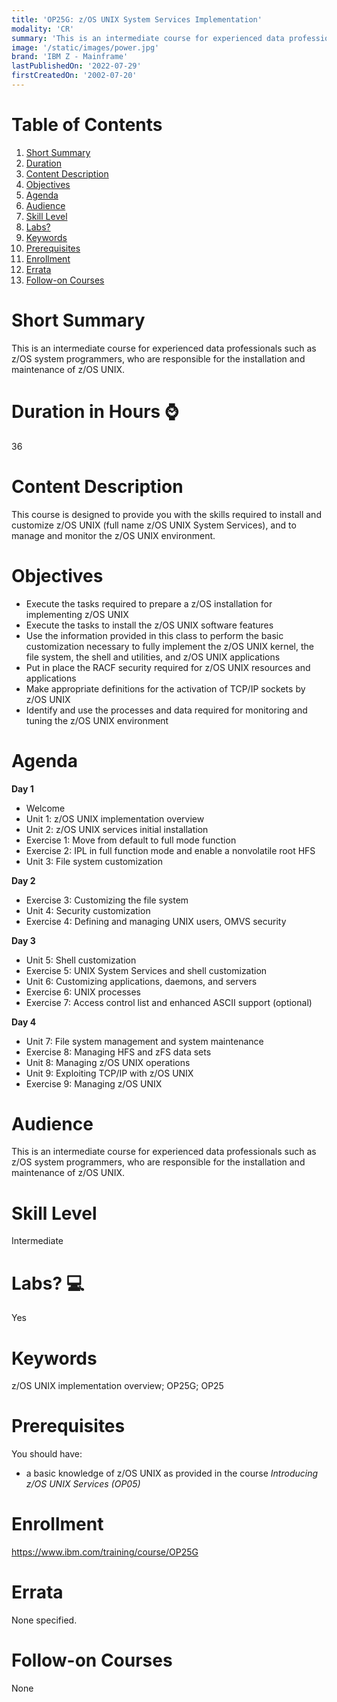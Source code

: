 ```yaml
---
title: 'OP25G: z/OS UNIX System Services Implementation'
modality: 'CR'
summary: 'This is an intermediate course for experienced data professionals such as z/OS system programmers, who are responsible for the installation and maintenance of z/OS UNIX.'
image: '/static/images/power.jpg'
brand: 'IBM Z - Mainframe'
lastPublishedOn: '2022-07-29'
firstCreatedOn: '2002-07-20'
---
```

# Table of Contents
1.  [Short Summary](#short-summary)
2.  [Duration](#duration-in-hours-)
3.  [Content Description](#content-description)
4.  [Objectives](#objectives)
5.  [Agenda](#agenda)
6.  [Audience](#audience)
7.  [Skill Level](#skill-level)
8.  [Labs?](#labs-)
9.  [Keywords](#keywords)
10. [Prerequisites](#prerequisites)
11. [Enrollment](#enrollment)
12. [Errata](#errata)
13. [Follow-on Courses](#follow-on-courses)

# Short Summary
This is an intermediate course for experienced data professionals such as z/OS system programmers, who are responsible for the installation and maintenance of z/OS UNIX.

# Duration in Hours ⌚
36

# Content Description
This course is designed to provide you with the skills required to install and customize z/OS UNIX (full name z/OS UNIX System Services), and to manage and monitor the z/OS UNIX environment.



# Objectives
* Execute the tasks required to prepare a z/OS installation for implementing z/OS UNIX
* Execute the tasks to install the z/OS UNIX software features
* Use the information provided in this class to perform the basic customization necessary to fully implement the z/OS UNIX kernel, the file system, the shell and utilities, and z/OS UNIX applications
* Put in place the RACF security required for z/OS UNIX resources and applications
* Make appropriate definitions for the activation of TCP/IP sockets by z/OS UNIX
* Identify and use the processes and data required for monitoring and tuning the z/OS UNIX environment


# Agenda
**Day 1**

* Welcome
* Unit 1: z/OS UNIX implementation overview
* Unit 2: z/OS UNIX services initial installation
* Exercise 1: Move from default to full mode function
* Exercise 2: IPL in full function mode and enable a nonvolatile root HFS
* Unit 3: File system customization

**Day 2**

* Exercise 3: Customizing the file system
* Unit 4: Security customization
* Exercise 4: Defining and managing UNIX users, OMVS security

**Day 3**

* Unit 5: Shell customization
* Exercise 5: UNIX System Services and shell customization
* Unit 6: Customizing applications, daemons, and servers
* Exercise 6: UNIX processes
* Exercise 7: Access control list and enhanced ASCII support (optional)

**Day 4**

* Unit 7: File system management and system maintenance
* Exercise 8: Managing HFS and zFS data sets
* Unit 8: Managing z/OS UNIX operations
* Unit 9: Exploiting TCP/IP with z/OS UNIX
* Exercise 9: Managing z/OS UNIX


# Audience
This is an intermediate course for experienced data professionals such as z/OS system programmers, who are responsible for the installation and maintenance of z/OS UNIX.



# Skill Level
Intermediate        

# Labs? 💻
Yes

# Keywords
z/OS UNIX implementation overview; OP25G; OP25

# Prerequisites
You should have:


* a basic knowledge of z/OS UNIX as provided in the course *Introducing z/OS UNIX Services (OP05)*


# Enrollment
https://www.ibm.com/training/course/OP25G

# Errata
None specified.

# Follow-on Courses
None

